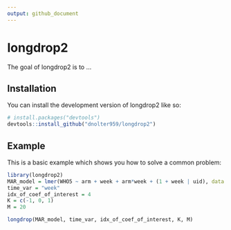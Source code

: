 ```yaml
---
output: github_document
---
```


# longdrop2

<!-- badges: start -->
<!-- badges: end -->

The goal of longdrop2 is to ...

## Installation

You can install the development version of longdrop2 like so:

``` r
# install.packages("devtools")
devtools::install_github("dnolter959/longdrop2")
```

## Example

This is a basic example which shows you how to solve a common problem:

```r
library(longdrop2)
MAR_model = lmer(WHO5 ~ arm + week + arm*week + (1 + week | uid), data = data)
time_var = "week"
idx_of_coef_of_interest = 4
K = c(-1, 0, 1)
M = 20

longdrop(MAR_model, time_var, idx_of_coef_of_interest, K, M)
```

